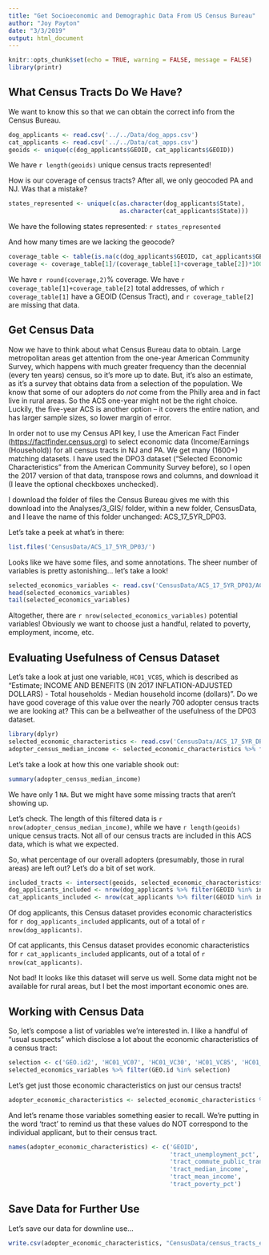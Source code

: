 ```yaml
---
title: "Get Socioeconomic and Demographic Data From US Census Bureau"
author: "Joy Payton"
date: "3/3/2019"
output: html_document
---
```


```r
knitr::opts_chunk$set(echo = TRUE, warning = FALSE, message = FALSE)
library(printr)
```

## What Census Tracts Do We Have?

We want to know this so that we can obtain the correct info from the Census Bureau.

```r
dog_applicants <- read.csv('../../Data/dog_apps.csv')
cat_applicants <- read.csv('../../Data/cat_apps.csv')
geoids <- unique(c(dog_applicants$GEOID, cat_applicants$GEOID))
```

We have `r length(geoids)` unique census tracts represented!

How is our coverage of census tracts?  After all, we only geocoded PA and NJ.  Was that a mistake?

```r
states_represented <- unique(c(as.character(dog_applicants$State), 
                               as.character(cat_applicants$State)))
```

We have the following states represented: `r states_represented`

And how many times are we lacking the geocode?

```r
coverage_table <- table(is.na(c(dog_applicants$GEOID, cat_applicants$GEOID)))
coverage <- coverage_table[1]/(coverage_table[1]+coverage_table[2])*100
```

We have `r round(coverage,2)`% coverage.  We have `r coverage_table[1]+coverage_table[2]` total addresses, of which `r coverage_table[1]` have a GEOID (Census Tract), and `r coverage_table[2]` are missing that data.

## Get Census Data

Now we have to think about what Census Bureau data to obtain.  Large metropolitan areas get attention from the one-year American Community Survey, which happens with much greater frequency than the decennial (every ten years) census, so it's more up to date.  But, it's also an estimate, as it's a survey that obtains data from a selection of the population.  We know that some of our adopters do *not* come from the Philly area and in fact live in rural areas.  So the ACS one-year might not be the right choice.  Luckily, the five-year ACS is another option -- it covers the entire nation, and has larger sample sizes, so lower margin of error.

In order not to use my Census API key, I use the American Fact Finder (<https://factfinder.census.org>) to select economic data (Income/Earnings (Household)) for all census tracts in NJ and PA. We get many (1600+) matching datasets.  I have used the DPO3 dataset ("Selected Economic Characteristics" from the American Community Survey before), so I open the 2017 version of that data, transpose rows and columns, and download it (I leave the optional checkboxes unchecked).

I download the folder of files the Census Bureau gives me with this download into the Analyses/3_GIS/ folder, within a new folder, CensusData, and I leave the name of this folder unchanged: ACS_17_5YR_DP03.

Let's take a peek at what's in there:

```r
list.files('CensusData/ACS_17_5YR_DP03/')
```

Looks like we have some files, and some annotations.  The sheer number of variables is pretty astonishing... let's take a look!

```r
selected_economics_variables <- read.csv('CensusData/ACS_17_5YR_DP03/ACS_17_5YR_DP03_metadata.csv')
head(selected_economics_variables)
tail(selected_economics_variables)
```

Altogether, there are `r nrow(selected_economics_variables)` potential variables!  Obviously we want to choose just a handful, related to poverty, employment, income, etc.

## Evaluating Usefulness of Census Dataset

Let's take a look at just one variable, `HC01_VC85`, which is described as "Estimate; INCOME AND BENEFITS (IN 2017 INFLATION-ADJUSTED DOLLARS) - Total households - Median household income (dollars)".  Do we have good coverage of this value over the nearly 700 adopter census tracts we are looking at?  This can be a bellweather of the usefulness of the DP03 dataset.

```r
library(dplyr)
selected_economic_characteristics <- read.csv('CensusData/ACS_17_5YR_DP03/ACS_17_5YR_DP03.csv')
adopter_census_median_income <- selected_economic_characteristics %>% filter(GEO.id2 %in% geoids) %>% select(HC01_VC85)
```

Let's take a look at how this one variable shook out:

```r
summary(adopter_census_median_income)
```

We have only 1 `NA`.  But we might have some missing tracts that aren't showing up.

Let's check.  The length of this filtered data is `r nrow(adopter_census_median_income)`, while we have `r length(geoids)` unique census tracts.  Not all of our census tracts are included in this ACS data, which is what we expected.

So, what percentage of our overall adopters (presumably, those in rural areas) are left out?  Let's do a bit of set work.

```r
included_tracts <- intersect(geoids, selected_economic_characteristics$GEO.id2)
dog_applicants_included <- nrow(dog_applicants %>% filter(GEOID %in% included_tracts))
cat_applicants_included <- nrow(cat_applicants %>% filter(GEOID %in% included_tracts))
```

Of dog applicants, this Census dataset provides economic characteristics for `r dog_applicants_included` applicants, out of a total of `r nrow(dog_applicants)`.  

Of cat applicants, this Census dataset provides economic characteristics for `r cat_applicants_included` applicants, out of a total of `r nrow(cat_applicants)`. 

Not bad! It looks like this dataset will serve us well.  Some data might not be available for rural areas, but I bet the most important economic ones are.

## Working with Census Data

So, let's compose a list of variables we're interested in.  I like a handful of "usual suspects" which disclose a lot about the economic characteristics of a census tract:

```r
selection <- c('GEO.id2', 'HC01_VC07', 'HC01_VC30', 'HC01_VC85', 'HC01_VC86', 'HC03_VC171')
selected_economics_variables %>% filter(GEO.id %in% selection)
```

Let's get just those economic characteristics on just our census tracts!

```r
adopter_economic_characteristics <- selected_economic_characteristics %>% select( selection) %>% filter(GEO.id2 %in% geoids)
```

And let's rename those variables something easier to recall.  We're putting in the word 'tract' to remind us that these values do NOT correspond to the individual applicant, but to their census tract.

```r
names(adopter_economic_characteristics) <- c('GEOID',
                                             'tract_unemployment_pct',
                                             'tract_commute_public_transit',
                                             'tract_median_income',
                                             'tract_mean_income',
                                             'tract_poverty_pct')
```


## Save Data for Further Use

Let's save our data for downline use...

```r
write.csv(adopter_economic_characteristics, "CensusData/census_tracts_economics.csv", row.names = FALSE)
```